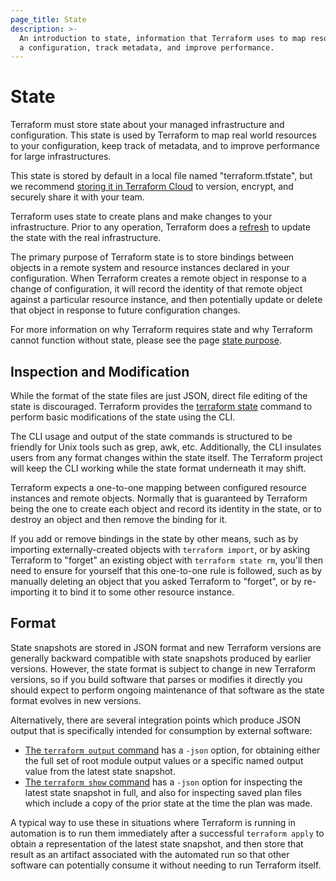 ```yaml
---
page_title: State
description: >-
  An introduction to state, information that Terraform uses to map resources to
  a configuration, track metadata, and improve performance.
---
```


# State

Terraform must store state about your managed infrastructure and
configuration. This state is used by Terraform to map real world
resources to your configuration, keep track of metadata, and to improve
performance for large infrastructures.

This state is stored by default in a local file named "terraform.tfstate",
but we recommend [storing it in Terraform Cloud](/terraform/cloud-docs/migrate)
to version, encrypt, and securely share it with your team.

Terraform uses state to create plans and make changes to your
infrastructure. Prior to any operation, Terraform does a
[refresh](/terraform/cli/commands/refresh) to update the state with the
real infrastructure.

The primary purpose of Terraform state is to store bindings between objects in
a remote system and resource instances declared in your configuration.
When Terraform creates a remote object in response to a change of configuration,
it will record the identity of that remote object against a particular
resource instance, and then potentially update or delete that object in
response to future configuration changes.

For more information on why Terraform requires state and why Terraform cannot
function without state, please see the page [state purpose](/terraform/language/state/purpose).

## Inspection and Modification

While the format of the state files are just JSON, direct file editing
of the state is discouraged. Terraform provides the
[terraform state](/terraform/cli/commands/state) command to perform
basic modifications of the state using the CLI.

The CLI usage and output of the state commands is structured to be
friendly for Unix tools such as grep, awk, etc. Additionally, the CLI
insulates users from any format changes within the state itself. The Terraform
project will keep the CLI working while the state format underneath it may
shift.

Terraform expects a one-to-one mapping between configured resource instances
and remote objects. Normally that is guaranteed by Terraform being the one
to create each object and record its identity in the state, or to destroy
an object and then remove the binding for it.

If you add or remove bindings in the state by other means, such as by importing
externally-created objects with `terraform import`, or by asking Terraform to
"forget" an existing object with `terraform state rm`, you'll then need to
ensure for yourself that this one-to-one rule is followed, such as by manually
deleting an object that you asked Terraform to "forget", or by re-importing it
to bind it to some other resource instance.

## Format

State snapshots are stored in JSON format and new Terraform versions are
generally backward compatible with state snapshots produced by earlier versions.
However, the state format is subject to change in new Terraform versions, so
if you build software that parses or modifies it directly you should expect
to perform ongoing maintenance of that software as the state format evolves
in new versions.

Alternatively, there are several integration points which produce JSON output
that is specifically intended for consumption by external software:

* [The `terraform output` command](/terraform/cli/commands/output)
  has a `-json` option, for obtaining either the full set of root module output
  values or a specific named output value from the latest state snapshot.
* [The `terraform show` command](/terraform/cli/commands/show) has a `-json`
  option for inspecting the latest state snapshot in full, and also for
  inspecting saved plan files which include a copy of the prior state at the
  time the plan was made.

A typical way to use these in situations where Terraform is running in
automation is to run them immediately after a successful `terraform apply`
to obtain a representation of the latest state snapshot, and then store that
result as an artifact associated with the automated run so that other software
can potentially consume it without needing to run Terraform itself.

